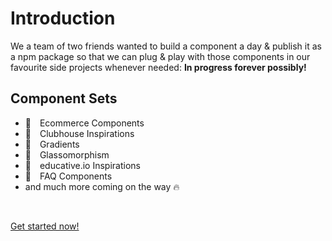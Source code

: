 # Introduction

We a team of two friends wanted to build a component a day & publish it as a npm package so that we can plug & play with those components in our favourite side projects whenever needed: **In progress forever possibly!**

## Component Sets

- <span style="margin-right: 10px">🛒 </span>Ecommerce Components
- <span style="margin-right: 10px">👋 </span>Clubhouse Inspirations
- <span style="margin-right: 10px">🎨 </span> Gradients
- <span style="margin-right: 10px">🥛 </span>Glassomorphism
- <span style="margin-right: 10px"> 📖 </span>educative.io Inspirations
- <span style="margin-right: 10px">🤔 </span>FAQ Components
- and much more coming on the way 🔥

<br />

[Get started now!](/getting-started)
